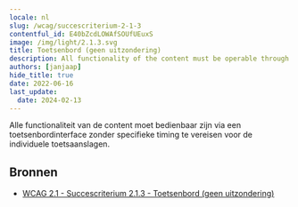 ```yaml
---
locale: nl
slug: /wcag/succescriterium-2-1-3
contentful_id: E40bZcdLOWAfSOUfUEuxS
image: /img/light/2.1.3.svg
title: Toetsenbord (geen uitzondering)
description: All functionality of the content must be operable through a keyboard interface without requiring specific timings for individual keystrokes.
authors: [janjaap]
hide_title: true
date: 2022-06-16
last_update:
  date: 2024-02-13
---
```


<Hero
  title="Toetsenbord (geen uitzondering)"
  imageSrc="/img/light/2.1.3.svg"
  alt="WCAG 2.1.3 icon"
  prefix="Succescriterium 2.1.3"
  suffix="Niveau AAA"
/>

Alle functionaliteit van de content moet bedienbaar zijn via een toetsenbordinterface zonder specifieke timing te vereisen voor de individuele toetsaanslagen.

## Bronnen

- [WCAG 2.1 - Succescriterium 2.1.3 - Toetsenbord (geen uitzondering)](https://www.w3.org/Translations/WCAG21-nl/#toetsenbord-geen-uitzondering)
